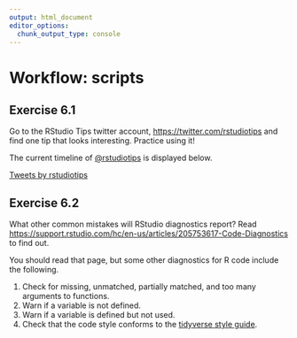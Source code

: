 ```yaml
---
output: html_document
editor_options:
  chunk_output_type: console
---
```


# Workflow: scripts {#workflow-scripts}

## Exercise 6.1 {.unnumbered .exercise data-number="6.1"}

<div class="question">

Go to the RStudio Tips twitter account, <https://twitter.com/rstudiotips> and find one tip that looks interesting. 
Practice using it!

</div>

<div class="answer">

The current timeline of [\@rstudiotips](https://twitter.com/rstudiotips) is displayed below.

<a class="twitter-timeline" href="https://twitter.com/rstudiotips?ref_src=twsrc%5Etfw"> Tweets by rstudiotips</a> 
<script async src="https://platform.twitter.com/widgets.js" charset="utf-8"></script>

</div>

## Exercise 6.2 {.unnumbered .exercise data-number="6.2"}

<div class="question">

What other common mistakes will RStudio diagnostics report?
Read <https://support.rstudio.com/hc/en-us/articles/205753617-Code-Diagnostics> to find out.

</div>

<div class="answer">

You should read that page, but some other diagnostics for R code include the following.

1.  Check for missing, unmatched, partially matched, and too many arguments to functions.
1.  Warn if a variable is not defined.
1.  Warn if a variable is defined but not used.
1.  Check that the code style conforms to the [tidyverse style guide](http://adv-r.had.co.nz/Style.html).

</div>
